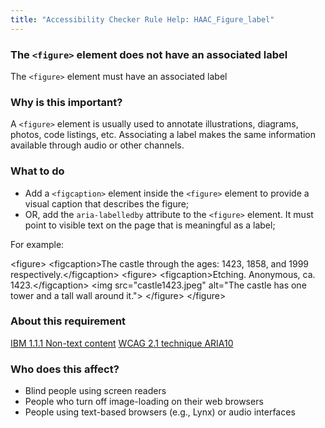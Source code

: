 ```yaml
---
title: "Accessibility Checker Rule Help: HAAC_Figure_label"
---
```


<div className="toolHelp">
<Row>
<Column colLg={16} colMd={8} colSm={4} className="toolHead">

### The `<figure>` element does not have an associated label

<div id="locLevel"></div>

The `<figure>` element must have an associated label

</Column>
</Row>
<Row>
<Column colLg={11} colMd={5} colSm={4} className="toolMain">

### Why is this important?

A `<figure>` element is usually used to annotate illustrations, diagrams, photos, code listings, etc. Associating a label makes the same information available through audio or other channels.

<div id="locSnippet"></div>

### What to do

* Add a `<figcaption>` element inside the `<figure>` element to provide a visual caption that describes the figure; 
* OR, add the `aria-labelledby` attribute to the `<figure>` element. It must point to visible text on the page that is meaningful as a label;

For example:

<CodeSnippet type="multi" light={true}>&lt;figure&gt;
	&lt;figcaption&gt;The castle through the ages: 1423, 1858, and 1999 respectively.&lt;/figcaption&gt;
	&lt;figure&gt;
	&lt;figcaption&gt;Etching. Anonymous, ca. 1423.&lt;/figcaption&gt;
	&lt;img src="castle1423.jpeg" alt="The castle has one tower and a tall wall around it."&gt;
	&lt;/figure&gt;
&lt;/figure&gt;</CodeSnippet>

</Column>
<Column colLg={5} colMd={3} colSm={4} className="toolLeft">

### About this requirement

[IBM 1.1.1 Non-text content](http://www.ibm.com/able/guidelines/ci162/non_text_content.html)
[WCAG 2.1 technique ARIA10](https://www.w3.org/WAI/WCAG21/Techniques/aria/ARIA10)

### Who does this affect?

* Blind people using screen readers
* People who turn off image-loading on their web browsers
* People using text-based browsers (e.g., Lynx) or audio interfaces

</Column>
</Row>
</div>


